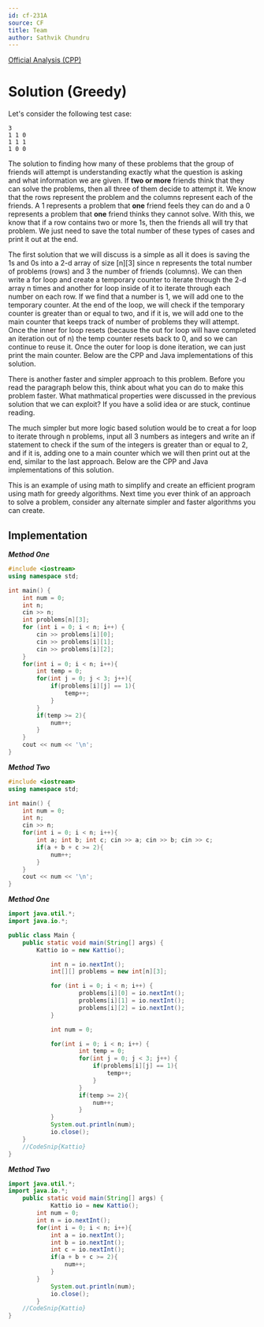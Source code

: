 ```yaml
---
id: cf-231A
source: CF
title: Team
author: Sathvik Chundru
---
```


[Official Analysis (CPP)](https://codeforces.com/blog/entry/5486)

# Solution (Greedy)

Let's consider the following test case:

```
3
1 1 0
1 1 1
1 0 0
```

The solution to finding how many of these problems that the group of friends
will attempt is understanding exactly what the question is asking and what
information we are given. If **two or more** friends think that they can solve
the problems, then all three of them decide to attempt it. We know that the rows
represent the problem and the columns represent each of the friends. A 1
represents a problem that **one** friend feels they can do and a 0 represents a
problem that **one** friend thinks they cannot solve. With this, we know that if
a row contains two or more 1s, then the friends all will try that problem. We
just need to save the total number of these types of cases and print it out at
the end.

The first solution that we will discuss is a simple as all it does is saving the
1s and 0s into a 2-d array of size [n][3] since n represents the total number of
problems (rows) and 3 the number of friends (columns). We can then write a for
loop and create a temporary counter to iterate through the 2-d array n times and
another for loop inside of it to iterate through each number on each row. If we
find that a number is 1, we will add one to the temporary counter. At the end of
the loop, we will check if the temporary counter is greater than or equal to
two, and if it is, we will add one to the main counter that keeps track of
number of problems they will attempt. Once the inner for loop resets (because
the out for loop will have completed an iteration out of n) the temp counter
resets back to 0, and so we can continue to reuse it. Once the outer for loop is
done iteration, we can just print the main counter. Below are the CPP and Java
implementations of this solution.

There is another faster and simpler approach to this problem. Before you read
the paragraph below this, think about what you can do to make this problem
faster. What mathmatical properties were discussed in the previous solution that
we can exploit? If you have a solid idea or are stuck, continue reading.

The much simpler but more logic based solution would be to creat a for loop to
iterate through n problems, input all 3 numbers as integers and write an if
statement to check if the sum of the integers is greater than or equal to 2, and
if it is, adding one to a main counter which we will then print out at the end,
similar to the last approach. Below are the CPP and Java implementations of this
solution.

This is an example of using math to simplify and create an efficient program
using math for greedy algorithms. Next time you ever think of an approach to
solve a problem, consider any alternate simpler and faster algorithms you can
create.

<LanguageSection>

<CPPSection>

## Implementation

**_Method One_**

```CPP
#include <iostream>
using namespace std;

int main() {
	int num = 0;
	int n;
	cin >> n;
	int problems[n][3];
	for (int i = 0; i < n; i++) {
		cin >> problems[i][0];
		cin >> problems[i][1];
		cin >> problems[i][2];
	}
	for(int i = 0; i < n; i++){
		int temp = 0;
		for(int j = 0; j < 3; j++){
			if(problems[i][j] == 1){
				temp++;
			}
		}
		if(temp >= 2){
			num++;
		}
	}
	cout << num << '\n';
}
```

**_Method Two_**

```CPP
#include <iostream>
using namespace std;

int main() {
	int num = 0;
	int n;
	cin >> n;
	for(int i = 0; i < n; i++){
		int a; int b; int c; cin >> a; cin >> b; cin >> c;
		if(a + b + c >= 2){
			num++;
		}
	}
	cout << num << '\n';
}
```

</CPPSection>
	
<JavaSection>
	
***Method One***

```java
import java.util.*;
import java.io.*;

public class Main {
	public static void main(String[] args) {
		Kattio io = new Kattio();

        	int n = io.nextInt();
        	int[][] problems = new int[n][3];

        	for (int i = 0; i < n; i++) {
            		problems[i][0] = io.nextInt();
            		problems[i][1] = io.nextInt();
            		problems[i][2] = io.nextInt();
        	}

        	int num = 0;

        	for(int i = 0; i < n; i++) {
            		int temp = 0;
            		for(int j = 0; j < 3; j++) {
                		if(problems[i][j] == 1){
                   			temp++;
                		}
            		}
            		if(temp >= 2){
                		num++;
            		}
        	}
     		System.out.println(num);
        	io.close();
	}
	//CodeSnip{Kattio}
}

```

**_Method Two_**

```java
import java.util.*;
import java.io.*;
	public static void main(String[] args) {
        	Kattio io = new Kattio();
		int num = 0;
		int n = io.nextInt();
		for(int i = 0; i < n; i++){
			int a = io.nextInt();
			int b = io.nextInt();
			int c = io.nextInt();
			if(a + b + c >= 2){
				num++;
			}
		}
     		System.out.println(num);
        	io.close();
    	}
	//CodeSnip{Kattio}
}
```

</JavaSection>

</LanguageSection>

